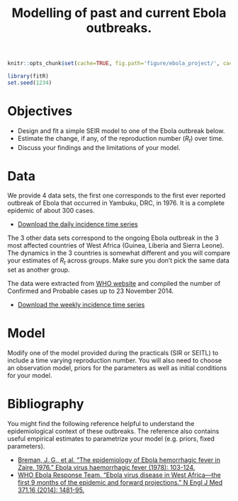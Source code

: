 % Modelling of past and current Ebola outbreaks.

```r
knitr::opts_chunk$set(cache=TRUE, fig.path='figure/ebola_project/', cache.path='cache/ebola_project/' ,fig.cap='', fig.align="center", message=FALSE, tidy=TRUE, warning=FALSE)
```

```r
library(fitR)
set.seed(1234)
```

# Objectives

* Design and fit a simple SEIR model to one of the Ebola outbreak below.
* Estimate the change, if any, of the reproduction number ($R_t$) over time.
* Discuss your findings and the limitations of your model. 

# Data

We provide 4 data sets, the first one corresponds to the first ever reported outbreak of Ebola that occurred in Yambuku, DRC, in 1976. It is a complete epidemic of about 300 cases. 

* [Download the daily incidence time series](data/Ebola_Yambuku_1976.csv)

The 3 other data sets correspond to the ongoing Ebola outbreak in the 3 most affected countries of West Africa (Guinea, Liberia and Sierra Leone). 
The dynamics in the 3 countries is somewhat different and you will compare your estimates of $R_t$ across groups. Make sure you don't pick the same data set as another group.

The data were extracted from [WHO website](http://www.who.int/csr/disease/ebola/situation-reports/en/?m=20141126) and compiled the number of Confirmed and Probable cases up to 23 November 2014.

* [Download the weekly incidence time series](data/Ebola_West_Africa_2014_WHO.csv) 

# Model

Modify one of the model provided during the practicals (SIR or SEITL) to include a time varying reproduction number. You will also need to choose an observation model, priors for the parameters as well as initial conditions for your model.

# Bibliography

You might find the following reference helpful to understand the epidemiological context of these outbreaks. The reference also contains useful empirical estimates to parametrize your model (e.g. priors, fixed parameters).

* [Breman, J. G., et al. "The epidemiology of Ebola hemorrhagic fever in Zaire, 1976." Ebola virus haemorrhagic fever (1978): 103-124.](external_ref/Breman_1978.pdf)
* [WHO Ebola Response Team. "Ebola virus disease in West Africa—the first 9 months of the epidemic and forward projections." N Engl J Med 371.16 (2014): 1481-95.](external_ref/WHO_Ebola_Response_Team_2014_New_England_Journal_of_Medicine.pdf)

